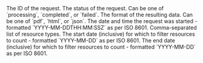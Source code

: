 <ResponseField name="requestId" type="string" required>
  The ID of the request.
</ResponseField>
<ResponseField name="status" type="string" required>
  The status of the request. Can be one of `processing`, `completed`, or `failed`.
</ResponseField>
<ResponseField name="conversionType" type="string" required>
  The format of the resulting data. Can be one of `pdf`, `html`, or `json`.
</ResponseField>
<ResponseField name="startedAt" type="string" optional>
  The date and time the request was started - formatted `YYYY-MM-DDTHH:MM:SSZ` as per ISO 8601.
</ResponseField>
<ResponseField name="resources" type="string[]" optional>
  Comma-separated list of resource types.
</ResponseField>
<ResponseField name="dateFrom" type="string" optional>
  The start date (inclusive) for which to filter resources to count - formatted `YYYY-MM-DD` as per
  ISO 8601.
</ResponseField>
<ResponseField name="dateFrom" type="string" optional>
  The end date (inclusive) for which to filter resources to count - formatted `YYYY-MM-DD` as per
  ISO 8601.
</ResponseField>
